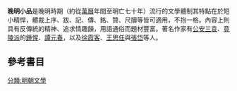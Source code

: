 '''晚明小品'''是晚明時期（約從[[萬曆|萬曆]]年間至明亡七十年）流行的文學體制{{R|文學講話|page=34-37}}其特點在於短小精悍，體裁上序、跋、記、傳、銘、贊、尺牘等皆可適用，不抱一格{{r|喬力|page=211}}。內容上則具有反傳統的精神、追求情趣韻，用語通俗而題材豐富{{R|文學講話|page=43-50}}。著名作家有[[公安三袁|公安三袁]]、[[竟陵派|竟陵派]]的[[鍾惺|鍾惺]]、[[譚元春|譚元春]]，以及[[徐霞客|徐霞客]]、[[王思任|王思任]]與[[張岱|張岱]]等人{{R|喬力|page=217}}。

==參考書目==
{{reflist|refs=
<ref name="文學講話">{{cite book | title = 中國文學講話（九）明代文學 | editor = 國家文藝基金管理委員會、中華文化復興運動推行委員會 | publisher = 巨流圖書 | date = 2007-11-01 | language = zh-tw | isbn = 9786694640616 }}</ref>
<ref name="喬力">{{cite book | title = 打開中國文學史之散文 | author = 喬力 | publisher = 培育 | date = 2009-05-01 | language = zh-tw | isbn = 9789866439049 }}</ref>
}}

[[分類:明朝文學|分類:明朝文學]]